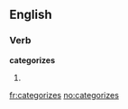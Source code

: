
==English==

===Verb===
'''categorizes'''

# {{third-person singular of|[[categorize]]}}

[[fr:categorizes]]
[[no:categorizes]]
